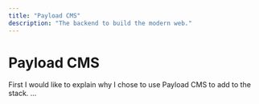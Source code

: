 ```yaml
---
title: "Payload CMS"
description: "The backend to build the modern web."
---
```


# Payload CMS

First I would like to explain why I chose to use Payload CMS to add to the
stack. ...
